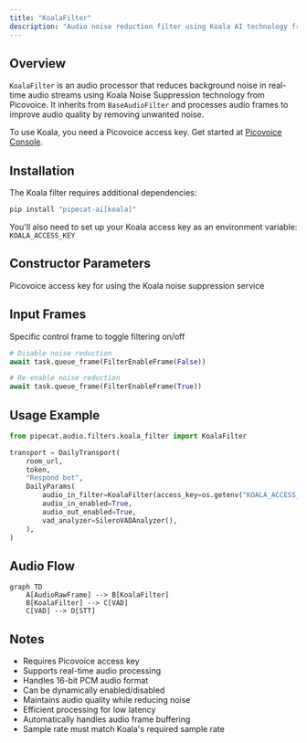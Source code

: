 ```yaml
---
title: "KoalaFilter"
description: "Audio noise reduction filter using Koala AI technology from Picovoice"
---
```


## Overview

`KoalaFilter` is an audio processor that reduces background noise in real-time audio streams using Koala Noise Suppression technology from Picovoice. It inherits from `BaseAudioFilter` and processes audio frames to improve audio quality by removing unwanted noise.

To use Koala, you need a Picovoice access key. Get started at [Picovoice Console](https://console.picovoice.ai/signup).

## Installation

The Koala filter requires additional dependencies:

```bash
pip install "pipecat-ai[koala]"
```

You'll also need to set up your Koala access key as an environment variable: `KOALA_ACCESS_KEY`

## Constructor Parameters

<ParamField path="access_key" type="str" required>
  Picovoice access key for using the Koala noise suppression service
</ParamField>

## Input Frames

<ParamField path="FilterEnableFrame" type="Frame">

Specific control frame to toggle filtering on/off

```python
# Disable noise reduction
await task.queue_frame(FilterEnableFrame(False))

# Re-enable noise reduction
await task.queue_frame(FilterEnableFrame(True))
```

</ParamField>

## Usage Example

```python
from pipecat.audio.filters.koala_filter import KoalaFilter

transport = DailyTransport(
    room_url,
    token,
    "Respond bot",
    DailyParams(
        audio_in_filter=KoalaFilter(access_key=os.getenv("KOALA_ACCESS_KEY")), # Enable Koala noise reduction
        audio_in_enabled=True,
        audio_out_enabled=True,
        vad_analyzer=SileroVADAnalyzer(),
    ),
)
```

## Audio Flow

```mermaid
graph TD
    A[AudioRawFrame] --> B[KoalaFilter]
    B[KoalaFilter] --> C[VAD]
    C[VAD] --> D[STT]
```

## Notes

- Requires Picovoice access key
- Supports real-time audio processing
- Handles 16-bit PCM audio format
- Can be dynamically enabled/disabled
- Maintains audio quality while reducing noise
- Efficient processing for low latency
- Automatically handles audio frame buffering
- Sample rate must match Koala's required sample rate
